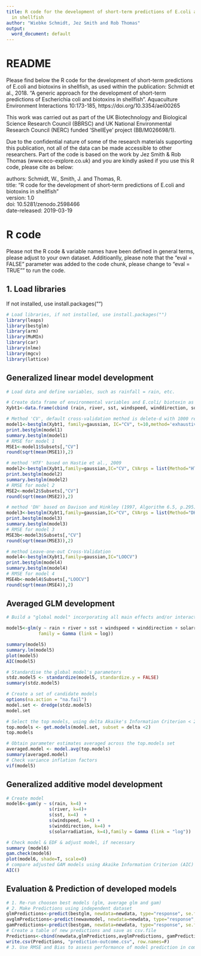 ---
title: R code for the development of short-term predictions of E.coli and biotoxins
  in shellfish
author: "Wiebke Schmidt, Jez Smith and Rob Thomas"
output:
  word_document: default
---

# README
Please find below the R code for the development of short-term predictions of E.coli and biotoxins in shellfish, as used within the publication: Schmidt et al., 2018. "A generic approach for the development of short-term predictions of Escherichia coli and biotoxins in shellfish". Aquaculture Environment Interactions 10:173-185, https://doi.org/10.3354/aei00265  

This work was carried out as part of the UK Biotechnology and Biological Science Research Council (BBRSC) and UK National Environmental Research Council
(NERC) funded 'ShellEye' project (BB/M026698/1).   

Due to the confidential nature of some of the research materials supporting this publication, not all of the data can be made accessible to other researchers. Part of the code is based on the work by Jez Smith & Rob Thomas (www.eco-explore.co.uk) and you are kindly asked if you use this R code, please cite as below:  

authors: Schmidt, W., Smith, J. and Thomas, R.  
title: "R code for the development of short-term predictions of E.coli and biotoxins in shellfish"  
version: 1.0  
doi: 10.5281/zenodo.2598466   
date-released: 2019-03-19  

# R code
Please not the R code & variable names have been defined in general terms, please adjust to your own dataset. Additioanlly, please note that the "eval = FALSE" parameter was added to the code chunk, please change to "eval = TRUE"" to run the code.  

## 1. Load libraries
If not installed, use install.packages("")
```{r load libraries, eval=FALSE}
# Load libraries, if not installed, use install.packages("")
library(leaps)
library(bestglm)
library(arm) 
library(MuMIn)
library(car)
library(nlme)
library(mgcv) 
library(lattice)
```

## Generalized linear model development
```{r GLM development, eval=FALSE}
# Load data and define variables, such as rainfall = rain, etc.

# Create data frame of environmental variables and E.coli/ biotoxin as y
Xybt1<-data.frame(cbind (rain, river, sst, windspeed, winddirection, solarradiation, y))

# Method 'CV', default cross-validation method is delete-d with 1000 replications
model1<-bestglm(Xybt1, family=gaussian, IC="CV", t=10,method='exhaustive') 
print.bestglm(model1)
summary.bestglm(model1)
# RMSE for model 1
MSE1<-model1$Subsets[,"CV"]
round(sqrt(mean(MSE1)),2)

# method 'HTF' based on Hastie et al., 2009
model2<-bestglm(Xybt1,family=gaussian,IC="CV", CVArgs = list(Method="HTF", K=10, REP=50),method='exhaustive')                                
print.bestglm(model2)
summary.bestglm(model2)
# RMSE for model 2
MSE2<-model2$Subsets[,"CV"]
round(sqrt(mean(MSE2)),2)

# method 'DH' based on Davison and Hinkley (1997, Algorithm 6.5, p.295)
model3<-bestglm(Xybt1,family=gaussian,IC="CV", CVArgs = list(Method="DH", K=2, REP=100), method='exhaustive')
print.bestglm(model3)
summary.bestglm(model3)
# RMSE for model 3
MSE3b<-model3$Subsets[,"CV"]
round(sqrt(mean(MSE3)),2)

# method Leave-one-out Cross-Validation
model4<-bestglm(Xybt1,family=gaussian,IC="LOOCV")
print.bestglm(model4)
summary.bestglm(model4)
# RMSE for model 4
MSE4b<-model4$Subsets[,"LOOCV"]
round(sqrt(mean(MSE4)),2)
```

## Averaged GLM development
```{r average GLM development, eval=FALSE}
# Build a "global model" incorporating all main effects and/or interactions of interest

model5<-glm(y ~ rain + river + sst + windspeed + winddirection + solarradiation,
            family = Gamma (link = log))

summary(model5)
summary.lm(model5)
plot(model5) 
AIC(model5)

# Standardise the global model's parameters
stdz.model5 <- standardize(model5, standardize.y = FALSE) 
summary(stdz.model5)

# Create a set of candidate models 
options(na.action = "na.fail")
model.set <- dredge(stdz.model5)
model.set

# Select the top models, using delta Akaike's Information Criterion < 2 as decision metric  
top.models <- get.models(model.set, subset = delta <2)
top.models

# Obtain parameter estimates averaged across the top.models set
averaged.model <- model.avg(top.models)  
summary(averaged.model)
# Check variance inflation factors 
vif(model5) 
```

## Generalized additive model development
```{r GAM development, eval=FALSE}
# Create model
model6<-gam(y ~ s(rain, k=4) + 
                s(river, k=4)+ 
                s(sst, k=4)  + 
                s(windspeed, k=4) + 
                s(winddirection, k=4) +
                s(solarradiation, k=4),family = Gamma (link = "log")) 

# Check model & EDF & adjust model, if necessary
summary (model6) 
gam.check(model6)
plot(model6, shade=T, scale=0) 
# compare adjusted GAM models using Akaike Information Criterion (AIC)
AIC()
```

## Evaluation & Prediction of developed models
```{r Evaluation & Prediction of models, eval=FALSE}
# 1. Re-run choosen best models (glm, average glm and gam)
# 2. Make Predictions using independent dataset 
glmPredictions<-predict(bestglm, newdata=newdata, type="response", se.fit = T)
avglmPredictions<-predict(newavmodel, newdata=newdata, type="response", se.fit = T) 
gamPredictions<-predict(bestgam, newdata=newdata, type="response", se.fit = T)
# Create a table of new predictions and save as csv.file
Predictions<-cbind(newdata,glmPredictions,avglmPredictions, gamPredictions) 
write.csv(Predictions, "prediction-outcome.csv", row.names=F)
# 3. Use RMSE and Bias to assess performance of model prediction in comparions to actual observations (Ecoli/ Biotoxin)
```
